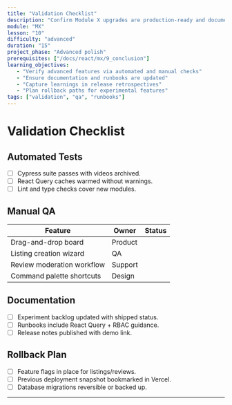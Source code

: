 ```yaml
---
title: "Validation Checklist"
description: "Confirm Module X upgrades are production-ready and documented."
module: "MX"
lesson: "10"
difficulty: "advanced"
duration: "15"
project_phase: "Advanced polish"
prerequisites: ["/docs/react/mx/9_conclusion"]
learning_objectives:
   - "Verify advanced features via automated and manual checks"
   - "Ensure documentation and runbooks are updated"
   - "Capture learnings in release retrospectives"
   - "Plan rollback paths for experimental features"
tags: ["validation", "qa", "runbooks"]
---
```


# Validation Checklist

## Automated Tests

-  [ ] Cypress suite passes with videos archived.
-  [ ] React Query caches warmed without warnings.
-  [ ] Lint and type checks cover new modules.

## Manual QA

| Feature                    | Owner   | Status |
| -------------------------- | ------- | ------ |
| Drag-and-drop board        | Product |        |
| Listing creation wizard    | QA      |        |
| Review moderation workflow | Support |        |
| Command palette shortcuts  | Design  |        |

## Documentation

-  [ ] Experiment backlog updated with shipped status.
-  [ ] Runbooks include React Query + RBAC guidance.
-  [ ] Release notes published with demo link.

## Rollback Plan

-  [ ] Feature flags in place for listings/reviews.
-  [ ] Previous deployment snapshot bookmarked in Vercel.
-  [ ] Database migrations reversible or backed up.

---

